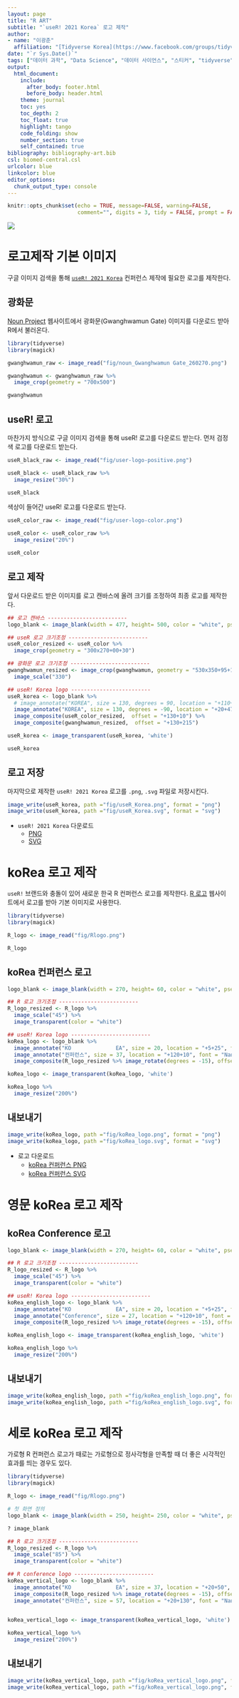 ```yaml
---
layout: page
title: "R ART"
subtitle: "`useR! 2021 Korea` 로고 제작"
author:
- name: "이광춘"
  affiliation: "[Tidyverse Korea](https://www.facebook.com/groups/tidyverse/)"
date: "`r Sys.Date()`"
tags: ["데이터 과학", "Data Science", "데이터 사이언스", "스티커", "tidyverse", "stickr", "useR!", "rconf", "R", "컨퍼런스"]
output:
  html_document: 
    include:
      after_body: footer.html
      before_body: header.html
    theme: journal
    toc: yes
    toc_depth: 2
    toc_float: true
    highlight: tango
    code_folding: show
    number_section: true
    self_contained: true
bibliography: bibliography-art.bib
csl: biomed-central.csl
urlcolor: blue
linkcolor: blue
editor_options: 
  chunk_output_type: console
---
```


```r
knitr::opts_chunk$set(echo = TRUE, message=FALSE, warning=FALSE,
                      comment="", digits = 3, tidy = FALSE, prompt = FALSE, fig.align = 'center')

```


![](fig/useR-logo.png)


# 로고제작 기본 이미지 {#basic-image}

구글 이미지 검색을 통해 [`useR! 2021 Korea`](https://use-r.kr/) 컨퍼런스 제작에 필요한 로고를 제작한다.

## 광화문 {#광화문}

[Noun Project](https://thenounproject.com/) 웹사이트에서 광화문(Gwanghwamun Gate) 이미지를 다운로드 받아 R에서 불러온다.

```r
library(tidyverse)
library(magick)

gwanghwamun_raw <- image_read("fig/noun_Gwanghwamun Gate_260270.png")

gwanghwamun <- gwanghwamun_raw %>% 
  image_crop(geometry = "700x500")

gwanghwamun
```


## useR! 로고 {#useR-logo}

마찬가지 방식으로 구글 이미지 검색을 통해 useR! 로고를 다운로드 받는다. 먼저 검정색 로고를 다운로드 받는다.

```r

useR_black_raw <- image_read("fig/user-logo-positive.png")

useR_black <- useR_black_raw %>% 
  image_resize("30%")

useR_black
```

색상이 들어간 useR! 로고를 다운로드 받는다.

```r
useR_color_raw <- image_read("fig/user-logo-color.png")

useR_color <- useR_color_raw %>% 
  image_resize("20%")

useR_color
```


## 로고 제작 {#make-rlogo}

앞서 다운로드 받은 이미지를 로고 캔바스에 올려 크기를 조정하여 최종 로고를 제작한다.

```r
## 로고 캔바스 -------------------------
logo_blank <- image_blank(width = 477, height= 500, color = "white", pseudo_image = "", defines = NULL)

## useR 로고 크기조정 -------------------------
useR_color_resized <- useR_color %>% 
  image_crop(geometry = "300x270+00+30")

## 광화문 로고 크기조정 -------------------------
gwanghwamun_resized <- image_crop(gwanghwamun, geometry = "530x350+95+100") %>% 
  image_scale("330")

## useR! Korea logo -------------------------
useR_korea <- logo_blank %>% 
  # image_annotate("KOREA", size = 130, degrees = 90, location = "+110+10") %>% 
  image_annotate("KOREA", size = 130, degrees = -90, location = "+20+470") %>% 
  image_composite(useR_color_resized,  offset = "+130+10") %>% 
  image_composite(gwanghwamun_resized,  offset = "+130+215")

useR_korea <- image_transparent(useR_korea, 'white')

useR_korea 
```

## 로고 저장 {#save-logo}

마지막으로 제작한 `useR! 2021 Korea` 로고를 `.png`, `.svg` 파일로 저장시킨다.

```r
image_write(useR_korea, path ="fig/useR_Korea.png", format = "png")
image_write(useR_korea, path ="fig/useR_Korea.svg", format = "svg")
```

- `useR! 2021 Korea` 다운로드
    - [PNG](fig/useR_Korea.png)
    - [SVG](fig/useR_Korea.svg)

# koRea 로고 제작 {#koRea-logo}

`useR!` 브랜드와 충돌이 있어 새로운 한국 R 컨퍼런스 로고를 제작한다. [R 로고](https://www.r-project.org/logo/) 웹사이트에서 로고를 받아 기본 이미지로 사용한다.

```r
library(tidyverse)
library(magick)

R_logo <- image_read("fig/Rlogo.png")

R_logo
```


## koRea 컨퍼런스 로고 {#koRea-logo}

```r
logo_blank <- image_blank(width = 270, height= 60, color = "white", pseudo_image = "", defines = NULL)

## R 로고 크기조정 -------------------------
R_logo_resized <- R_logo %>% 
  image_scale("45") %>% 
  image_transparent(color = "white")

## useR! Korea logo -------------------------
koRea_logo <- logo_blank %>% 
  image_annotate("KO              EA", size = 20, location = "+5+25", font = "NanumBarunGothic YetHangul")  %>% 
  image_annotate("컨퍼런스", size = 37, location = "+120+10", font = "NanumBarunGothic YetHangul")  %>% 
  image_composite(R_logo_resized %>% image_rotate(degrees = -15), offset = "+32+00")

koRea_logo <- image_transparent(koRea_logo, 'white')

koRea_logo %>% 
  image_resize("200%")
```

## 내보내기 {#export-logo-koRea}

```r
image_write(koRea_logo, path ="fig/koRea_logo.png", format = "png")
image_write(koRea_logo, path ="fig/koRea_logo.svg", format = "svg")
```

- 로고 다운로드
    - [koRea 컨퍼런스 PNG](fig/koRea_logo.png)
    - [koRea 컨퍼런스 SVG](fig/koRea_logo.png.svg)


# 영문 koRea 로고 제작 {#koRea-logo-english}

## koRea Conference 로고 {#koRea-logo-english}

```r
logo_blank <- image_blank(width = 270, height= 60, color = "white", pseudo_image = "", defines = NULL)

## R 로고 크기조정 -------------------------
R_logo_resized <- R_logo %>% 
  image_scale("45") %>% 
  image_transparent(color = "white")

## useR! Korea logo -------------------------
koRea_english_logo <- logo_blank %>% 
  image_annotate("KO              EA", size = 20, location = "+5+25", font = "NanumBarunGothic YetHangul")  %>% 
  image_annotate("Conference", size = 27, location = "+120+10", font = "NanumBarunGothic YetHangul")  %>% 
  image_composite(R_logo_resized %>% image_rotate(degrees = -15), offset = "+32+00")

koRea_english_logo <- image_transparent(koRea_english_logo, 'white')

koRea_english_logo %>% 
  image_resize("200%")
```

## 내보내기 {#export-logo-koRea-english}

```r
image_write(koRea_english_logo, path ="fig/koRea_english_logo.png", format = "png")
image_write(koRea_english_logo, path ="fig/koRea_english_logo.svg", format = "svg")
```


# 세로 koRea 로고 제작 {#koRea-logo-vertical}

가로형 R 컨퍼런스 로고가 때로는 가로형으로 정사각형을 만족할 때 더 좋은 시각적인 효과를 띄는 경우도 있다.

```r
library(tidyverse)
library(magick)

R_logo <- image_read("fig/Rlogo.png")

# 첫 화면 정의
logo_blank <- image_blank(width = 250, height= 250, color = "white", pseudo_image = "", defines = NULL)

? image_blank

## R 로고 크기조정 -------------------------
R_logo_resized <- R_logo %>% 
  image_scale("85") %>% 
  image_transparent(color = "white")

## R conference logo -------------------------
koRea_vertical_logo <- logo_blank %>% 
  image_annotate("KO              EA", size = 37, location = "+20+50", font = "NanumBarunGothic YetHangul")  %>% 
  image_composite(R_logo_resized %>% image_rotate(degrees = -15), offset = "+75+10") %>% 
  image_annotate("컨퍼런스", size = 57, location = "+20+130", font = "NanumBarunGothic YetHangul")
  

koRea_vertical_logo <- image_transparent(koRea_vertical_logo, 'white')

koRea_vertical_logo %>% 
  image_resize("200%")
```

## 내보내기 {#export-logo-koRea-vertical}

```r
image_write(koRea_vertical_logo, path ="fig/koRea_vertical_logo.png", format = "png")
image_write(koRea_vertical_logo, path ="fig/koRea_vertical_logo.png", format = "svg")
```
